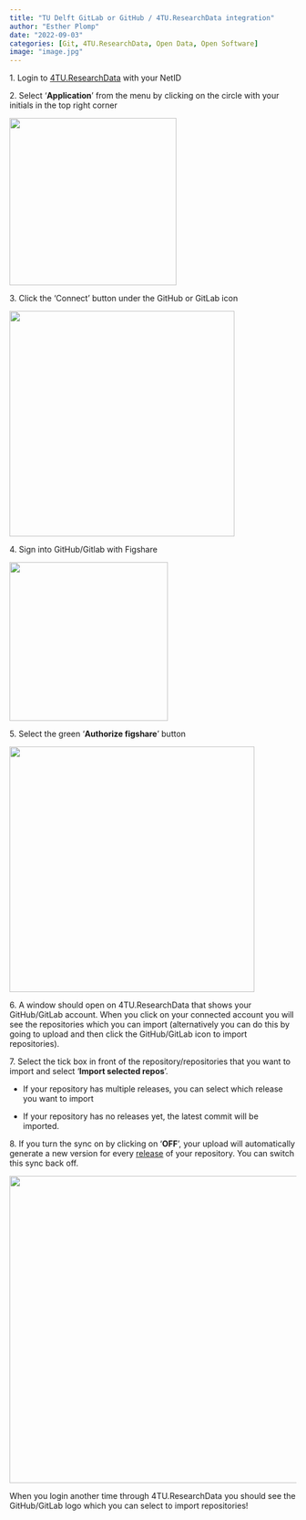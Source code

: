 ```yaml
---
title: "TU Delft GitLab or GitHub / 4TU.ResearchData integration"
author: "Esther Plomp"
date: "2022-09-03"
categories: [Git, 4TU.ResearchData, Open Data, Open Software]
image: "image.jpg"
---
```


1\. Login to [4TU.ResearchData](https://data.4tu.nl/info/en/) with your NetID

2\. Select '**Application**' from the menu by clicking on the circle with your initials in the top right corner

![](images/paste-A89C2926.png){width="293"}

3\. Click the 'Connect' button under the GitHub or GitLab icon

![](images/paste-A3FB4C4F.png){width="395"}

4\. Sign into GitHub/Gitlab with Figshare

![](images/paste-36BF3F60.png){width="278"}

5\. Select the green '**Authorize figshare**' button

![](images/paste-9E9E61BF.png){width="430"}

6\. A window should open on 4TU.ResearchData that shows your GitHub/GitLab account. When you click on your connected account you will see the repositories which you can import (alternatively you can do this by going to upload and then click the GitHub/GitLab icon to import repositories).

7\. Select the tick box in front of the repository/repositories that you want to import and select '**Import selected repos**'.

-   If your repository has multiple releases, you can select which release you want to import

-   If your repository has no releases yet, the latest commit will be imported.

8\. If you turn the sync on by clicking on '**OFF**', your upload will automatically generate a new version for every [release]{.underline} of your repository. You can switch this sync back off.

![](images/paste-E1808C0A.png){width="538"}

When you login another time through 4TU.ResearchData you should see the GitHub/GitLab logo which you can select to import repositories!
